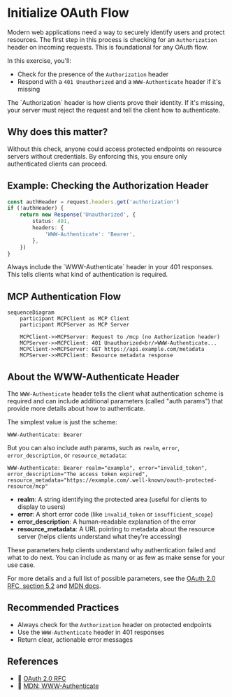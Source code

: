 # Initialize OAuth Flow

<EpicVideo url="https://www.epicai.pro/workshops/day-7-8-mcp-auth/intro-to-authenticate-header-xosav" />

Modern web applications need a way to securely identify users and protect resources. The first step in this process is checking for an `Authorization` header on incoming requests. This is foundational for any OAuth flow.

In this exercise, you'll:

- Check for the presence of the `Authorization` header
- Respond with a `401 Unauthorized` and a `WWW-Authenticate` header if it's missing

<callout-info>
	The `Authorization` header is how clients prove their identity. If it's
	missing, your server must reject the request and tell the client how to
	authenticate.
</callout-info>

## Why does this matter?

Without this check, anyone could access protected endpoints on resource servers without credentials. By enforcing this, you ensure only authenticated clients can proceed.

## Example: Checking the Authorization Header

```ts
const authHeader = request.headers.get('authorization')
if (!authHeader) {
	return new Response('Unauthorized', {
		status: 401,
		headers: {
			'WWW-Authenticate': 'Bearer',
		},
	})
}
```

<callout-warning>
	Always include the `WWW-Authenticate` header in your 401 responses. This tells
	clients what kind of authentication is required.
</callout-warning>

## MCP Authentication Flow

```mermaid
sequenceDiagram
    participant MCPClient as MCP Client
    participant MCPServer as MCP Server

    MCPClient->>MCPServer: Request to /mcp (no Authorization header)
    MCPServer->>MCPClient: 401 Unauthorized<br/>WWW-Authenticate...
    MCPClient->>MCPServer: GET https://api.example.com/metadata
    MCPServer->>MCPClient: Resource metadata response
```

## About the WWW-Authenticate Header

The `WWW-Authenticate` header tells the client what authentication scheme is required and can include additional parameters (called "auth params") that provide more details about how to authenticate.

The simplest value is just the scheme:

```
WWW-Authenticate: Bearer
```

But you can also include auth params, such as `realm`, `error`, `error_description`, or `resource_metadata`:

```
WWW-Authenticate: Bearer realm="example", error="invalid_token", error_description="The access token expired", resource_metadata="https://example.com/.well-known/oauth-protected-resource/mcp"
```

- **realm**: A string identifying the protected area (useful for clients to display to users)
- **error**: A short error code (like `invalid_token` or `insufficient_scope`)
- **error_description**: A human-readable explanation of the error
- **resource_metadata**: A URL pointing to metadata about the resource server (helps clients understand what they're accessing)

These parameters help clients understand why authentication failed and what to do next. You can include as many or as few as make sense for your use case.

For more details and a full list of possible parameters, see the [OAuth 2.0 RFC, section 5.2](https://datatracker.ietf.org/doc/html/rfc6749#section-5.2) and [MDN docs](https://developer.mozilla.org/en-US/docs/Web/HTTP/Headers/WWW-Authenticate).

## Recommended Practices

- Always check for the `Authorization` header on protected endpoints
- Use the `WWW-Authenticate` header in 401 responses
- Return clear, actionable error messages

## References

- 📜 [OAuth 2.0 RFC](https://datatracker.ietf.org/doc/html/rfc6749#section-3.1)
- 📜 [MDN: WWW-Authenticate](https://developer.mozilla.org/en-US/docs/Web/HTTP/Headers/WWW-Authenticate)

